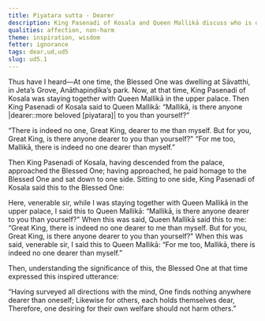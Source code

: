 ```yaml
---
title: Piyatara sutta - Dearer
description: King Pasenadi of Kosala and Queen Mallikā discuss who is dearer to them.
qualities: affection, non-harm
theme: inspiration, wisdom
fetter: ignorance
tags: dear,ud,ud5
slug: ud5.1
---
```


Thus have I heard—At one time, the Blessed One was dwelling at Sāvatthi, in Jeta’s Grove, Anāthapiṇḍika’s park. Now, at that time, King Pasenadi of Kosala was staying together with Queen Mallikā in the upper palace. Then King Pasenadi of Kosala said to Queen Mallikā: “Mallikā, is there anyone |dearer::more beloved [piyatara]| to you than yourself?”

“There is indeed no one, Great King, dearer to me than myself. But for you, Great King, is there anyone dearer to you than yourself?" “For me too, Mallikā, there is indeed no one dearer than myself.”

Then King Pasenadi of Kosala, having descended from the palace, approached the Blessed One; having approached, he paid homage to the Blessed One and sat down to one side. Sitting to one side, King Pasenadi of Kosala said this to the Blessed One:

Here, venerable sir, while I was staying together with Queen Mallikā in the upper palace, I said this to Queen Mallikā: “Mallikā, is there anyone dearer to you than yourself?" When this was said, Queen Mallikā said this to me: “Great King, there is indeed no one dearer to me than myself. But for you, Great King, is there anyone dearer to you than yourself?" When this was said, venerable sir, I said this to Queen Mallikā: “For me too, Mallikā, there is indeed no one dearer than myself.”

Then, understanding the significance of this, the Blessed One at that time expressed this inspired utterance:

“Having surveyed all directions with the mind,
One finds nothing anywhere dearer than oneself;
Likewise for others, each holds themselves dear,
Therefore, one desiring for their own welfare should not harm others.”